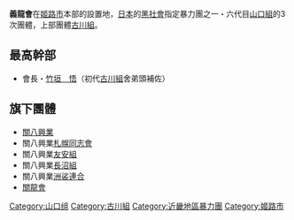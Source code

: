 '''義龍會'''在[[姬路市|姬路市]]本部的設置地，[[日本|日本]]的[[黑社會|黑社會]]指定暴力團之一・六代目[[山口組|山口組]]的3次團體，上部團體[[古川組|古川組]]。

==最高幹部== 
*會長・[[竹垣悟|竹垣　悟]]（初代[[古川組|古川組]]舍弟頭補佐）

==旗下團體==
*[[關八興業|關八興業]] 
*關八興業[[札幌同志會|札幌同志會]] 
*關八興業[[友安組|友安組]] 
*關八興業[[長沼組|長沼組]] 
*關八興業[[洲裟連合|洲裟連合]] 
*[[關龍會|關龍會]] 

{{DEFAULTSORT:Yoshitatsu kai}}
[[Category:山口组|Category:山口组]]
[[Category:古川組|Category:古川組]]
[[Category:近畿地區暴力團|Category:近畿地區暴力團]]
[[Category:姬路市|Category:姬路市]]

{{Japan-org-stub}}